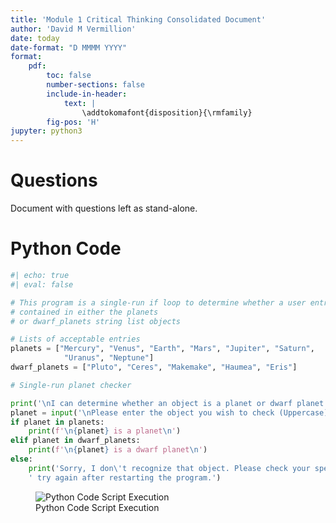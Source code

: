 ```yaml
---
title: 'Module 1 Critical Thinking Consolidated Document'
author: 'David M Vermillion'
date: today
date-format: "D MMMM YYYY"
format:
    pdf:
        toc: false
        number-sections: false
        include-in-header:
            text: |
                \addtokomafont{disposition}{\rmfamily}
        fig-pos: 'H'
jupyter: python3
---
```


# Questions
Document with questions left as stand-alone.

# Python Code
```python
#| echo: true
#| eval: false

# This program is a single-run if loop to determine whether a user entry is 
# contained in either the planets
# or dwarf_planets string list objects

# Lists of acceptable entries
planets = ["Mercury", "Venus", "Earth", "Mars", "Jupiter", "Saturn",
            "Uranus", "Neptune"]
dwarf_planets = ["Pluto", "Ceres", "Makemake", "Haumea", "Eris"]

# Single-run planet checker

print('\nI can determine whether an object is a planet or dwarf planet.')
planet = input('\nPlease enter the object you wish to check (Uppercase).\n\n')
if planet in planets:
    print(f'\n{planet} is a planet\n')
elif planet in dwarf_planets:
    print(f'\n{planet} is a dwarf planet\n')
else:
    print('Sorry, I don\'t recognize that object. Please check your spelling and',
    ' try again after restarting the program.')
```

![Python Code Script Execution](Module1Execution.png)